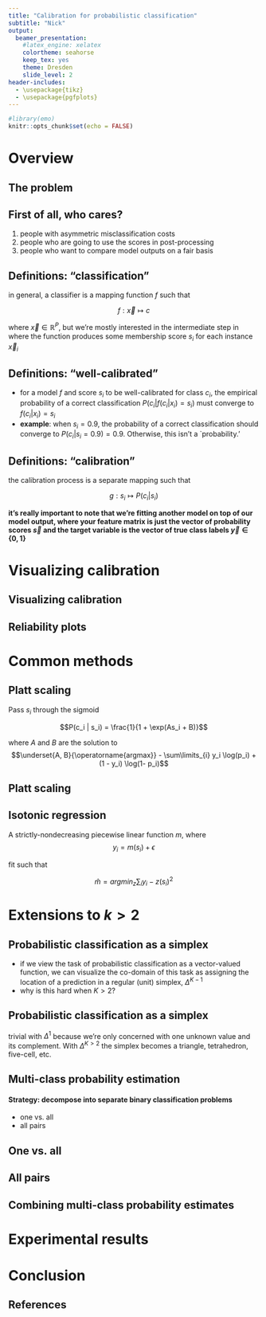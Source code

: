 ```yaml
---
title: "Calibration for probabilistic classification"
subtitle: "Nick"
output: 
  beamer_presentation: 
    #latex_engine: xelatex
    colortheme: seahorse
    keep_tex: yes
    theme: Dresden
    slide_level: 2
header-includes: 
  - \usepackage{tikz}
  - \usepackage{pgfplots}
---
```


```r
#library(emo)
knitr::opts_chunk$set(echo = FALSE)
```


# Overview

## The problem

\begin{columns}[t]
\begin{column}{0.48\textwidth}

\begin{block}{some classifiers produce well-calibrated probabilities}

\begin{itemize}
\item discriminant analysis
\item logistic regression
\end{itemize}

\end{block}
\end{column}


\begin{column}{0.48\textwidth}
\begin{block}{others don't}
\vspace{3mm}
\begin{itemize}
\item naive bayes
\item SVMs
\item anything with boosting
\item tree methods
\item sometimes neural networks
\end{itemize}
\end{block}

\end{column}
\end{columns}


## First of all, who cares?

1. people with asymmetric misclassification costs
\vspace{2mm}
2. people who are going to use the scores in post-processing
\vspace{2mm}
3. people who want to compare model outputs on a fair basis

## Definitions: "classification"

in general, a classifier is a mapping function $f$ such that 

$$f: \vec{x} \mapsto c$$ 

where $\vec{x} \in \mathbb{R}^{P}$, but we're mostly interested in the intermediate step in where the function produces some membership score $s_i$ for each instance $\vec{x}_i$

## Definitions: "well-calibrated"

- for a model $f$ and score $s_i$ to be well-calibrated for class $c_i$, the empirical probability of a correct classification $P(c_i | f( c_i | x_i)=s_i)$ must converge to $f(c_i | x_i) = s_i$
\vspace{5mm}
- **example**: when $s_i = 0.9$, the probability of a correct classification should converge to $P(c_i | s_i = 0.9) = 0.9$. Otherwise, this isn't \textit{really} a `probability.'

## Definitions: "calibration"

the calibration process is a separate mapping such that

$$g: s_i \mapsto P(c_i | s_i)$$

**it's really important to note that we're fitting another model on top of our model output, where your feature matrix is just the vector of probability scores $\vec{s}$ and the target variable is the vector of true class labels $\vec{y} \in \{0,1\}$**

# Visualizing calibration

## Visualizing calibration

## Reliability plots



# Common methods

## Platt scaling

Pass $s_i$ through the sigmoid

$$P(c_i | s_i) = \frac{1}{1 + \exp(As_i + B)}$$


where $A$ and $B$ are the solution to
$$\underset{A, B}{\operatorname{argmax}} - \sum\limits_{i} y_i \log(p_i) + (1 - y_i) \log(1- p_i)$$

## Platt scaling



## Isotonic regression

A strictly-nondecreasing piecewise linear function $m$, where 
$$y_i = m(s_i) + \epsilon$$

fit such that

$$\hat{m} = {argmin}_z \sum_i{y_i-z(s_i) ^2}$$

# Extensions to $k > 2$

## Probabilistic classification as a simplex

-  if we view the task of probabilistic classification as a vector-valued function, we can visualize the co-domain of this task as assigning the location of a prediction in a regular (unit) simplex, $\Delta^{K-1}$
\vspace{2mm}
- why is this hard when $K > 2$?

## Probabilistic classification as a simplex

\begin{figure}
\begin{tikzpicture}
\node [above] at (0, 1.5) {$\Delta^{1}$};
\node [above] at (2.5, 1.5) {$\Delta^{2}$};
%\node [below] at (0, -.25) {line segment};
%\node [below] at (2.5, -.25) {triangle};

\draw [black, thick] (0, 0) -- (0, 1);
\draw [black, fill =black] (0, 0) circle [radius = 0.1];
\draw [black, fill =black] (0, 1) circle [radius = 0.1];
\draw [black, thick] (2, 0) -- (3, 0) -- (2.5, 0.87) -- (2,0);
\draw [black, fill = black](2, 0) circle [radius = 0.1];
\draw [black, fill = black](3, 0) circle [radius = 0.1];
\draw [black, fill = black](2.5, 0.87) circle [radius = 0.1];

\end{tikzpicture}
\end{figure}

trivial with $\Delta^{1}$ because we're only concerned with one unknown value and its complement. With $\Delta^{K>2}$ the simplex becomes a triangle, tetrahedron, five-cell, etc.

## Multi-class probability estimation

\begin{figure}
\begin{tikzpicture}
\draw [black] (-.5,-.5) rectangle (8, .5);
\draw [blue, fill =purple] (5.5,0) circle [radius = 0.2];
\draw [blue, fill =blue] (0,0) circle [radius = 0.2];
\draw [blue, fill =blue] (.5,0) circle [radius = 0.2];
\draw [blue, fill =blue] (1,0) circle [radius = 0.2];
\draw [blue, fill =red] (1.5,0) circle [radius = 0.2];
\draw [blue, fill =red] (2,0) circle [radius = 0.2];
\draw [blue, fill =red] (2.5,0) circle [radius = 0.2];
\draw [blue, fill =red] (3,0) circle [radius = 0.2];
\draw [blue, fill =orange] (3.5,0) circle [radius = 0.2];
\draw [blue, fill =orange] (4,0) circle [radius = 0.2];
\draw [blue, fill =purple] (4.5,0) circle [radius = 0.2];
\draw [blue, fill =purple] (5,0) circle [radius = 0.2];
\draw [blue, fill =purple] (5.5,0) circle [radius = 0.2];
\draw [blue, fill =purple] (6,0) circle [radius = 0.2];
\draw [blue, fill =purple] (6.5,0) circle [radius = 0.2];
\draw [blue, fill =purple] (7,0) circle [radius = 0.2];
\draw [blue, fill =purple] (7.5,0) circle [radius = 0.2];
\end{tikzpicture}
\caption {classification problem with $k = 4$}
\end{figure}

#### **Strategy:** decompose into separate binary classification problems

- one vs. all
- all pairs


## One vs. all

\begin{figure}
\begin{tikzpicture}
\draw [black] (-.5,-.5) rectangle (8, .5);
\node [above] at (0.5, .75) {\emph{one}};
\draw [->, thick] (0.5, .75) -- (0.5, .3);

\node [above] at (4.25, .75) {\emph{all}};
\draw [->, thick] (4.25, .75) -- (2.25, .3);
\draw [->, thick] (4.25, .75) -- (3.75, .3);
\draw [->, thick] (4.25, .75) -- (6, .3);


\draw [red, ultra thick] (-.25, -.25) rectangle (1.22, .25);
\draw [red, ultra thick] (1.27, -.25) rectangle (7.75, .25);
\draw [blue, fill =blue] (0,0) circle [radius = 0.2];
\draw [blue, fill =blue] (.5,0) circle [radius = 0.2];
\draw [blue, fill =blue] (1,0) circle [radius = 0.2];
\draw [blue, fill =red] (1.5,0) circle [radius = 0.2];
\draw [blue, fill =red] (2,0) circle [radius = 0.2];
\draw [blue, fill =red] (2.5,0) circle [radius = 0.2];
\draw [blue, fill =red] (3,0) circle [radius = 0.2];
\draw [blue, fill =orange] (3.5,0) circle [radius = 0.2];
\draw [blue, fill =orange] (4,0) circle [radius = 0.2];
\draw [blue, fill =purple] (4.5,0) circle [radius = 0.2];
\draw [blue, fill =purple] (5,0) circle [radius = 0.2];
\draw [blue, fill =purple] (5.5,0) circle [radius = 0.2];
\draw [blue, fill =purple] (6,0) circle [radius = 0.2];
\draw [blue, fill =purple] (6.5,0) circle [radius = 0.2];
\draw [blue, fill =purple] (7,0) circle [radius = 0.2];
\draw [blue, fill =purple] (7.5,0) circle [radius = 0.2];
\end{tikzpicture}
\caption {\emph{one vs. all} reduces to $k-1$ calibrations}
\end{figure}

## All pairs

\begin{figure}
\begin{tikzpicture}
\draw [black] (-.5,-.5) rectangle (8, .5);
\node [above] at (0.5, .75) {$c_i$};
\draw [->, thick] (0.5, .75) -- (0.5, .3);

\node [above] at (2.25, .75) {$c_j$};
\draw [->, thick] (2.25, .75) -- (2.25, .3);

\draw [red, ultra thick] (-.25, -.25) rectangle (1.22, .25);
\draw [red, ultra thick] (1.27, -.25) rectangle (3.25, .25);
\draw [blue, fill =blue] (0,0) circle [radius = 0.2];
\draw [blue, fill =blue] (.5,0) circle [radius = 0.2];
\draw [blue, fill =blue] (1,0) circle [radius = 0.2];
\draw [blue, fill =red] (1.5,0) circle [radius = 0.2];
\draw [blue, fill =red] (2,0) circle [radius = 0.2];
\draw [blue, fill =red] (2.5,0) circle [radius = 0.2];
\draw [blue, fill =red] (3,0) circle [radius = 0.2];
\draw [blue, fill =orange] (3.5,0) circle [radius = 0.2];
\draw [blue, fill =orange] (4,0) circle [radius = 0.2];
\draw [blue, fill =purple] (4.5,0) circle [radius = 0.2];
\draw [blue, fill =purple] (5,0) circle [radius = 0.2];
\draw [blue, fill =purple] (5.5,0) circle [radius = 0.2];
\draw [blue, fill =purple] (6,0) circle [radius = 0.2];
\draw [blue, fill =purple] (6.5,0) circle [radius = 0.2];
\draw [blue, fill =purple] (7,0) circle [radius = 0.2];
\draw [blue, fill =purple] (7.5,0) circle [radius = 0.2];
\end{tikzpicture}
\caption {\emph{all pairs} reduces to ${K}\choose{2}$ calibrations}
\end{figure}

## Combining multi-class probability estimates

# Experimental results

# Conclusion

## References

